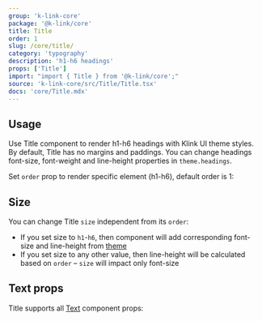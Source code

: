 ```yaml
---
group: 'k-link-core'
package: '@k-link/core'
title: Title
order: 1
slug: /core/title/
category: 'typography'
description: 'h1-h6 headings'
props: ['Title']
import: "import { Title } from '@k-link/core';"
source: 'k-link-core/src/Title/Title.tsx'
docs: 'core/Title.mdx'
---
```



## Usage

Use Title component to render h1-h6 headings with Klink UI theme styles.
By default, Title has no margins and paddings.
You can change headings font-size, font-weight and line-height properties in `theme.headings`.

Set `order` prop to render specific element (h1-h6), default order is 1:

<Demo data={TitleDemos.usage} />

## Size

You can change Title `size` independent from its `order`:

- If you set size to `h1`-`h6`, then component will add corresponding font-size and line-height from [theme](/theming/theme-object/)
- If you set size to any other value, then line-height will be calculated based on `order` – `size` will impact only font-size

<Demo data={TitleDemos.size} />

## Text props

Title supports all [Text](/core/text/) component props:

<Demo data={TitleDemos.textProps} />
